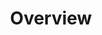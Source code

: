 ---
title: Overview
sidebar_position: 0
pagination_label: Variables
pagination_next: traffic-policy/variables/action
---
